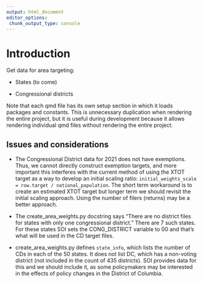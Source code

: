 ```yaml
---
output: html_document
editor_options: 
 chunk_output_type: console
---
```


# Introduction

Get data for area targeting:

-   States (to come)

-   Congressional districts

Note that each qmd file has its own setup section in which it loads packages and constants. This is unnecessary duplication when rendering the entire project, but it is useful during development because it allows rendering individual qmd files without rendering the entire project.

## Issues and considerations

-   The Congressional District data for 2021 does not have exemptions. Thus, we cannot directly construct exemption targets, and more important this interferes with the current method of using the XTOT target as a way to develop an initial scaling ratio:  `initial_weights_scale = row.target / national_population`. The short term workaround is to create an estimated XTOT target but longer term we should revisit the initial scaling approach. Using the number of filers (returns) may be a better approach.

-   The create_area_weights.py docstring says "There are no district files for states with only one congressional district." There are 7 such states. For these states SOI sets the CONG_DISTRICT variable to 00 and that's what will be used in the CD target files.

-   create_area_weights.py defines `state_info`, which lists the number of CDs in each of the 50 states. It does not list DC, which has a non-voting district (not included in the count of 435 districts). SOI  provides data for this and we should include it, as some policymakers may be interested in the effects of policy changes in the District of Columbia.


